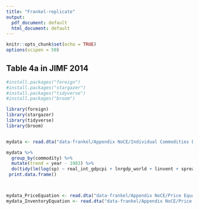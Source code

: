 ```yaml
---
title: "Frankel-replicate"
output:
  pdf_document: default
  html_document: default
---
```


```r
knitr::opts_chunk$set(echo = TRUE)
options(scipen = 50)
```

## Table 4a in JIMF 2014

```r
#install.packages("foreign")
#install.packages("stargazer")
#install.packages("tidyverse")
#install.packages("broom")

library(foreign)
library(stargazer)
library(tidyverse)
library(broom)


mydata <- read.dta("data-frankel/Appendix NoCE/Individual Commodities Dataset.dta")

mydata %>%
  group_by(commodity) %>%
  mutate(trend = year - 1983) %>%
  do(tidy(lm(log(sp) ~ real_int_gdpcpi + lnrgdp_world + linvent + spread + sdsp_lag + trend, data = ., na.action = na.omit))) %>% 
 print.data.frame()




```

```r
mydata_PriceEquation <- read.dta("data-frankel/Appendix NoCE/Price Equation Dataset.dta")
mydata_InventoryEquation <- read.dta("data-frankel/Appendix NoCE/Price Equation Dataset.dta")





```


